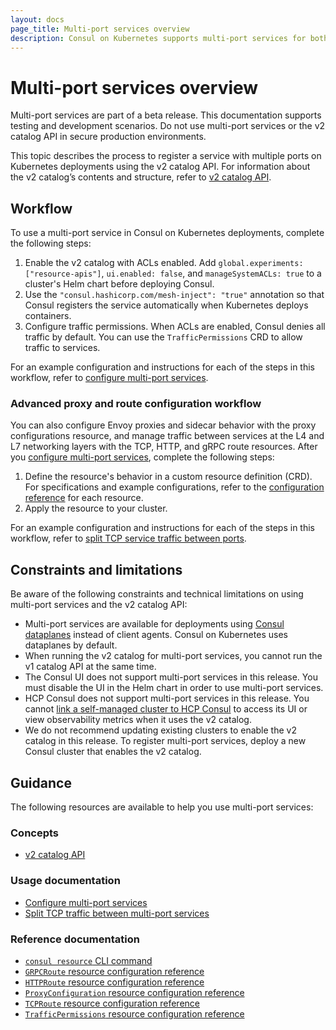```yaml
---
layout: docs
page_title: Multi-port services overview
description: Consul on Kubernetes supports multi-port services for both service discovery and service mesh scenarios. Learn how Consul’s v2 catalog supports multiple ports for a service running in a single container.
---
```


# Multi-port services overview

<Warning>

Multi-port services are part of a beta release. This documentation supports testing and development scenarios. Do not use multi-port services or the v2 catalog API in secure production environments.

</Warning>

This topic describes the process to register a service with multiple ports on Kubernetes deployments using the v2 catalog API. For information about the v2 catalog’s contents and structure, refer to [v2 catalog API](/consul/docs/architecture/catalog/v2).

## Workflow

To use a multi-port service in Consul on Kubernetes deployments, complete the following steps:

1. Enable the v2 catalog with ACLs enabled. Add `global.experiments: ["resource-apis"]`, `ui.enabled: false`, and `manageSystemACLs: true` to a cluster's Helm chart before deploying Consul.
1. Use the `"consul.hashicorp.com/mesh-inject": "true"` annotation so that Consul registers the service automatically when Kubernetes deploys containers.
1. Configure traffic permissions. When ACLs are enabled, Consul denies all traffic by default. You can use the `TrafficPermissions` CRD to allow traffic to services.

For an example configuration and instructions for each of the steps in this workflow, refer to [configure multi-port services](/consul/docs/k8s/multiport/configure).

### Advanced proxy and route configuration workflow

You can also configure Envoy proxies and sidecar behavior with the proxy configurations resource, and manage traffic between services at the L4 and L7 networking layers with the TCP, HTTP, and gRPC route resources. After you [configure multi-port services](/consul/docs/k8s/multiport/configure), complete the following steps:

1. Define the resource's behavior in a custom resource definition (CRD). For specifications and example configurations, refer to the [configuration reference](#reference-documentation) for each resource.
1. Apply the resource to your cluster.

For an example configuration and instructions for each of the steps in this workflow, refer to [split TCP service traffic between ports](/consul/docs/k8s/multiport/traffic-split).

## Constraints and limitations

Be aware of the following constraints and technical limitations on using multi-port services and the v2 catalog API:

- Multi-port services are available for deployments using [Consul dataplanes](/consul/docs/connect/dataplane) instead of client agents. Consul on Kubernetes uses dataplanes by default.
- When running the v2 catalog for multi-port services, you cannot run the v1 catalog API at the same time.
- The Consul UI does not support multi-port services in this release. You must disable the UI in the Helm chart in order to use multi-port services.
- HCP Consul does not support multi-port services in this release. You cannot [link a self-managed cluster to HCP Consul](/hcp/docs/consul/self-managed) to access its UI or view observability metrics when it uses the v2 catalog.
- We do not recommend updating existing clusters to enable the v2 catalog in this release. To register multi-port services, deploy a new Consul cluster that enables the v2 catalog.

## Guidance

The following resources are available to help you use multi-port services:

### Concepts

- [v2 catalog API](/consul/docs/architecture/catalog/v2)

### Usage documentation

- [Configure multi-port services](/consul/docs/k8s/multiport/configure)
- [Split TCP traffic between multi-port services](/consul/docs/k8s/multiport/traffic-split)

### Reference documentation

- [`consul resource` CLI command](/consul/docs/k8s/multiport/reference/resource-command)
- [`GRPCRoute` resource configuration reference](/consul/docs/reference/resource/grpcroute)
- [`HTTPRoute` resource configuration reference](/consul/docs/reference/resource/httproute)
- [`ProxyConfiguration` resource configuration reference](/consul/docs/reference/resource/proxyconfiguration)
- [`TCPRoute` resource  configuration reference](/consul/docs/reference/resource/tcproute)
- [`TrafficPermissions` resource configuration reference](/consul/docs/reference/resource/trafficpermissions)
